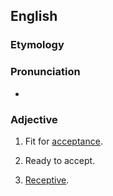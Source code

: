 ==English==

===Etymology===
{{PIE root|en|keh₂p}}
{{suffix|en|accept|ive}}

===Pronunciation===
* {{a|US}} {{IPA|en|/æk.ˈsɛp.tɪv/}}

===Adjective===
{{en-adj}}

# Fit for [[acceptance]].
# {{lb|en|obsolete}} Ready to accept.
# [[receptive|Receptive]].